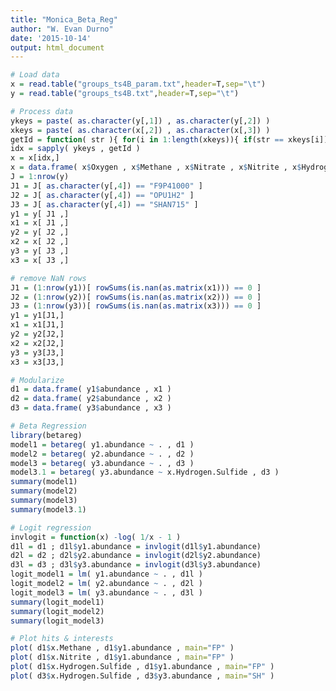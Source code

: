 ```yaml
---
title: "Monica_Beta_Reg"
author: "W. Evan Durno"
date: '2015-10-14'
output: html_document
---
```


```r
# Load data 
x = read.table("groups_ts4B_param.txt",header=T,sep="\t")
y = read.table("groups_ts4B.txt",header=T,sep="\t")

# Process data
ykeys = paste( as.character(y[,1]) , as.character(y[,2]) )
xkeys = paste( as.character(x[,2]) , as.character(x[,3]) )
getId = function( str ){ for(i in 1:length(xkeys)){ if(str == xkeys[i]){return(i)} } }
idx = sapply( ykeys , getId )
x = x[idx,]
x = data.frame( x$Oxygen , x$Methane , x$Nitrate , x$Nitrite , x$Hydrogen.Sulfide )
J = 1:nrow(y)
J1 = J[ as.character(y[,4]) == "F9P41000" ]
J2 = J[ as.character(y[,4]) == "OPU1H2" ]
J3 = J[ as.character(y[,4]) == "SHAN715" ]
y1 = y[ J1 ,]
x1 = x[ J1 ,]
y2 = y[ J2 ,]
x2 = x[ J2 ,]
y3 = y[ J3 ,]
x3 = x[ J3 ,]

# remove NaN rows 
J1 = (1:nrow(y1))[ rowSums(is.nan(as.matrix(x1))) == 0 ] 
J2 = (1:nrow(y2))[ rowSums(is.nan(as.matrix(x2))) == 0 ] 
J3 = (1:nrow(y3))[ rowSums(is.nan(as.matrix(x3))) == 0 ] 
y1 = y1[J1,]
x1 = x1[J1,]
y2 = y2[J2,]
x2 = x2[J2,]
y3 = y3[J3,]
x3 = x3[J3,]

# Modularize 
d1 = data.frame( y1$abundance , x1 )
d2 = data.frame( y2$abundance , x2 )
d3 = data.frame( y3$abundance , x3 )

# Beta Regression 
library(betareg)
model1 = betareg( y1.abundance ~ . , d1 )
model2 = betareg( y2.abundance ~ . , d2 )
model3 = betareg( y3.abundance ~ . , d3 )
model3.1 = betareg( y3.abundance ~ x.Hydrogen.Sulfide , d3 )
summary(model1)
summary(model2)
summary(model3)
summary(model3.1)

# Logit regression 
invlogit = function(x) -log( 1/x - 1 )
d1l = d1 ; d1l$y1.abundance = invlogit(d1l$y1.abundance)
d2l = d2 ; d2l$y2.abundance = invlogit(d2l$y2.abundance)
d3l = d3 ; d3l$y3.abundance = invlogit(d3l$y3.abundance)
logit_model1 = lm( y1.abundance ~ . , d1l ) 
logit_model2 = lm( y2.abundance ~ . , d2l ) 
logit_model3 = lm( y3.abundance ~ . , d3l ) 
summary(logit_model1)
summary(logit_model2)
summary(logit_model3)

# Plot hits & interests
plot( d1$x.Methane , d1$y1.abundance , main="FP" ) 
plot( d1$x.Nitrite , d1$y1.abundance , main="FP" ) 
plot( d1$x.Hydrogen.Sulfide , d1$y1.abundance , main="FP" ) 
plot( d3$x.Hydrogen.Sulfide , d3$y3.abundance , main="SH" ) 
```



